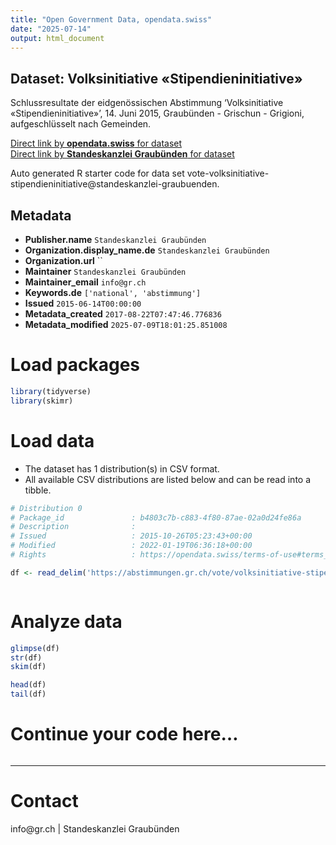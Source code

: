 ```yaml
---
title: "Open Government Data, opendata.swiss"
date: "2025-07-14"
output: html_document
---
```


## Dataset: Volksinitiative  «Stipendieninitiative»

Schlussresultate der eidgenössischen Abstimmung 'Volksinitiative  «Stipendieninitiative»', 14. Juni 2015, Graubünden - Grischun - Grigioni, aufgeschlüsselt nach Gemeinden.

[Direct link by **opendata.swiss** for dataset](https://opendata.swiss/de/dataset/volksinitiative-stipendieninitiative)<br>
[Direct link by **Standeskanzlei Graubünden** for dataset](https://abstimmungen.gr.ch/vote/volksinitiative-stipendieninitiative/data)

Auto generated R starter code for data set vote-volksinitiative-stipendieninitiative@standeskanzlei-graubuenden.

## Metadata

- **Publisher.name** `Standeskanzlei Graubünden`
- **Organization.display_name.de** `Standeskanzlei Graubünden`
- **Organization.url** ``
- **Maintainer** `Standeskanzlei Graubünden`
- **Maintainer_email** `info@gr.ch`
- **Keywords.de** `['national', 'abstimmung']`
- **Issued** `2015-06-14T00:00:00`
- **Metadata_created** `2017-08-22T07:47:46.776836`
- **Metadata_modified** `2025-07-09T18:01:25.851008`


# Load packages

```r

library(tidyverse)
library(skimr)

```

# Load data

-   The dataset has 1 distribution(s) in CSV format.
-   All available CSV distributions are listed below and can be read into a tibble.

```r

# Distribution 0
# Package_id               : b4803c7b-c883-4f80-87ae-02a0d24fe86a
# Description              : 
# Issued                   : 2015-10-26T05:23:43+00:00
# Modified                 : 2022-01-19T06:36:18+00:00
# Rights                   : https://opendata.swiss/terms-of-use#terms_by

df <- read_delim('https://abstimmungen.gr.ch/vote/volksinitiative-stipendieninitiative/data-csv')



```

# Analyze data

```r

glimpse(df)
str(df)
skim(df)

head(df)
tail(df)

```

# Continue your code here...

```r

```

------------------------------------------------------------------------

# Contact

info@gr.ch | Standeskanzlei Graubünden
